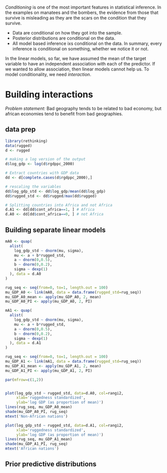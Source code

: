 *Conditioning* is one of the most important features in statistical inference. In the examples on manatees and the bombers, the evidence from those that survive is misleading as they are the scars on the condition that they survive.

* Data are conditional on how they got into the sample.
* Posterior distributions are conditional on the data.
* All model based inference ixs conditional on the data.
In summary, every inference is conditional on something, whether we notice it or not.

In the linear models, so far, we have assumed the mean of the target variable to have an independent association with each of the predictor.  If we wanted to allow association, then linear models cannot help us.  To model conditionality, we need *interaction*.

# Building interactions
*Problem statement:* Bad geography tends to be related to bad economy, but african economies tend to benefit from bad geographies.

## data prep
```r
library(rethinking)
data(rugged)
d <- rugged

# making a log version of the output
d$log_gdp <- log(d$rgdppc_2000)

# Extract countries with GDP data
dd <- d[complete.cases(d$rgdppc_2000),]

# rescaling the variables
dd$log_gdp_std <- dd$log_gdp/mean(dd$log_gdp)
dd$rugged_std <- dd$rugged/max(dd$rugged)

# Splitting countries into Africa and not Africa
d.A1 <- dd[dd$cont_africa==1, ] # Africa
d.A0 <- dd[dd$cont_africa==0, ] # not Africa
```

## Building separate linear models

```r

mA0 <- quap(
  alist(
    log_gdp_std ~ dnorm(mu, sigma),
    mu <- a + b*rugged_std,
    a ~ dnorm(0,0.5),
    b ~ dnorm(0,0.2),
    sigma ~ dexp(1)
  ), data = d.A0
)

rug_seq <- seq(from=0, to=1, length.out = 100)
mu_GDP_A0 <- link(mA0, data = data.frame(rugged_std=rug_seq))
mu_GDP_A0_mean <- apply(mu_GDP_A0, 2, mean)
mu_GDP_A0_PI <- apply(mu_GDP_A0, 2, PI)

mA1 <- quap(
  alist(
    log_gdp_std ~ dnorm(mu, sigma),
    mu <- a + b*rugged_std,
    a ~ dnorm(0,0.5),
    b ~ dnorm(0,0.2),
    sigma ~ dexp(1)
  ), data = d.A1
)

rug_seq <- seq(from=0, to=1, length.out = 100)
mu_GDP_A1 <- link(mA1, data = data.frame(rugged_std=rug_seq))
mu_GDP_A1_mean <- apply(mu_GDP_A1, 2, mean)
mu_GDP_A1_PI <- apply(mu_GDP_A1, 2, PI)

par(mfrow=c(1,2))


plot(log_gdp_std ~ rugged_std, data=d.A0, col=rangi2,
     xlab='ruggedness standardized',
     ylab='log GDP (as proportion of mean)')
lines(rug_seq, mu_GDP_A0_mean)
shade(mu_GDP_A0_PI, rug_seq)
mtext('Non-African nations')

plot(log_gdp_std ~ rugged_std, data=d.A1, col=rangi2,
     xlab='ruggedness standardized',
     ylab='log GDP (as proportion of mean)')
lines(rug_seq, mu_GDP_A1_mean)
shade(mu_GDP_A1_PI, rug_seq)
mtext('African nations')

```

## Prior predictive distributions

```r


```

